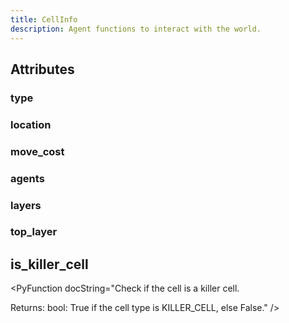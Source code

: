 ```yaml
---
title: CellInfo
description: Agent functions to interact with the world.
---
```



## Attributes

### type

<PyAttribute type="CellType" default="cell_type" docString="The type of the cell." />

### location

<PyAttribute type="Location" default="location if location is not None else Location(-1, -1)" docString="The coordinates of the cell." />

### move_cost

<PyAttribute type="int" default="move_cost" docString="The movement cost to traverse this cell." />

### agents

<PyAttribute type="list[int]" default="agents if agents is not None else []" docString="List of agent IDs currently in this cell." />

### layers

<PyAttribute type="list[WorldObject]" default="layers" docString="Stack of world objects present in the cell, ordered by layer." />

### top_layer

<PyAttribute type="WorldObject | None" default="" docString="Get the top-most layer object of the cell." />


## is_killer_cell

<PyFunctionSignature signature="def is_killer_cell() -> bool" />

<PyFunction docString="Check if the cell is a killer cell.

Returns:
    bool: True if the cell type is KILLER_CELL, else False." />